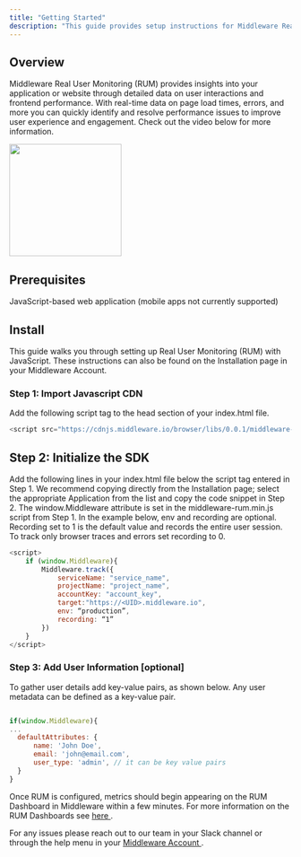 ```yaml
---
title: "Getting Started"
description: "This guide provides setup instructions for Middleware Real User Monitoring."
---
```


## Overview
Middleware Real User Monitoring (RUM) provides insights into your application or website through detailed data on user interactions and frontend performance. With real-time data on page load times, errors, and more you can quickly identify and resolve performance issues to improve user experience and engagement. Check out the video below for more information.

<a href="https://www.loom.com/share/ed0f136a6dd7436ba951356c936e0ca3" target="_blank">
  <img height="200" noZoom src="/images/rum_0.png" />
</a>

## Prerequisites
JavaScript-based web application (mobile apps not currently supported)

## Install
This guide walks you through setting up Real User Monitoring (RUM) with JavaScript. These instructions can also be found on the Installation page in your Middleware Account.

### Step 1: Import Javascript CDN
Add the following script tag to the head section of your index.html file.
```javascript
<script src="https://cdnjs.middleware.io/browser/libs/0.0.1/middleware-rum.min.js" type="text/javascript"></script>
```
## Step 2: Initialize the SDK
Add the following lines in your index.html file below the script tag entered in Step 1. We recommend copying directly from the Installation page; select the appropriate Application from the list and copy the code snippet in Step 2. The window.Middleware attribute is set in the middleware-rum.min.js script from Step 1. In the example below, env and recording are optional. Recording set to 1 is the default value and records the entire user session. To track only browser traces and errors set recording to 0.

```javascript
<script>
    if (window.Middleware){
        Middleware.track({
            serviceName: "service_name",
            projectName: "project_name",
            accountKey: "account_key",
            target:"https://<UID>.middleware.io",
            env: “production”,
            recording: “1”
        })
    }
</script>
```

### Step 3: Add User Information [optional]
To gather user details add key-value pairs, as shown below. Any user metadata can be defined as a key-value pair.


```javascript

if(window.Middleware){
...
  defaultAttributes: { 
      name: 'John Doe', 
      email: 'john@email.com', 
      user_type: 'admin', // it can be key value pairs
  }
}
```

Once RUM is configured, metrics should begin appearing on the RUM Dashboard in Middleware within a few minutes. For more information on the RUM Dashboards see <a href="https://docs.middleware.io/docs/rum/rum-middleware"> here </a>. 

For any issues please reach out to our team in your Slack channel or through the help menu in your <a href="https://app.middleware.io/auth/register"> Middleware Account </a>.
